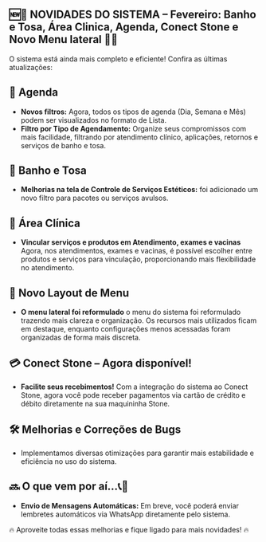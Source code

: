 ## 🆕📢 NOVIDADES DO SISTEMA – Fevereiro: Banho e Tosa, Área Clinica, Agenda, Conect Stone e Novo Menu lateral  📢🆕

O sistema está ainda mais completo e eficiente! Confira as últimas atualizações:

## 📅 Agenda

- **Novos filtros:** Agora, todos os tipos de agenda (Dia, Semana e Mês) podem ser visualizados no formato de Lista. 
- **Filtro por Tipo de Agendamento:** Organize seus compromissos com mais facilidade, filtrando por atendimento clínico, aplicações, retornos e serviços de banho e tosa.

## 🐾 Banho e Tosa

- **Melhorias na tela de Controle de Serviços Estéticos:** foi adicionado um novo filtro para pacotes ou serviços avulsos.

## 🏥 Área Clínica

- **Vincular serviços e produtos em Atendimento, exames e vacinas** Agora, nos atendimentos, exames e vacinas, é possível escolher entre produtos e serviços para vinculação, proporcionando mais flexibilidade no atendimento.

## 🎨 Novo Layout de Menu

- **O menu lateral foi reformulado** o menu do sistema foi reformulado trazendo mais clareza e organização. Os recursos mais utilizados ficam em destaque, enquanto configurações menos acessadas foram organizadas de forma mais discreta.

## 💳 Conect Stone – Agora disponível!

- **Facilite seus recebimentos!** Com a integração do sistema ao Conect Stone, agora você pode receber pagamentos via cartão de crédito e débito diretamente na sua maquininha Stone.

## 🛠️ Melhorias e Correções de Bugs

- Implementamos diversas otimizações para garantir mais estabilidade e eficiência no uso do sistema.

## 🔜 O que vem por aí...📞💬

- **Envio de Mensagens Automáticas:** Em breve, você poderá enviar lembretes automáticos via WhatsApp diretamente pelo sistema.

🔥 Aproveite todas essas melhorias e fique ligado para mais novidades! 🔥
